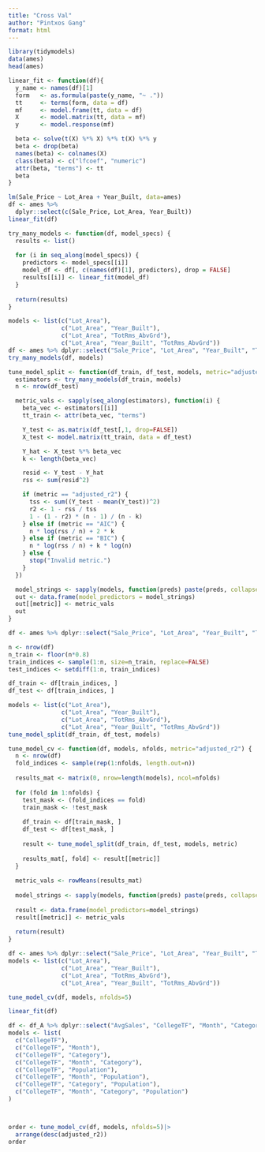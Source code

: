 ```yaml
---
title: "Cross Val"
author: "Pintxos Gang"
format: html
---
```


```r
library(tidymodels)
data(ames)
head(ames)
```




```r
linear_fit <- function(df){
  y_name <- names(df)[1]
  form   <- as.formula(paste(y_name, "~ ."))
  tt     <- terms(form, data = df)          
  mf     <- model.frame(tt, data = df)      
  X      <- model.matrix(tt, data = mf)   
  y      <- model.response(mf)

  beta <- solve(t(X) %*% X) %*% t(X) %*% y  
  beta <- drop(beta)                          
  names(beta) <- colnames(X)
  class(beta) <- c("lfcoef", "numeric")     
  attr(beta, "terms") <- tt                   
  beta
}

```






```r
lm(Sale_Price ~ Lot_Area + Year_Built, data=ames)
df <- ames %>%
  dplyr::select(c(Sale_Price, Lot_Area, Year_Built))
linear_fit(df)
```

```r
try_many_models <- function(df, model_specs) {
  results <- list()
  
  for (i in seq_along(model_specs)) {
    predictors <- model_specs[[i]]
    model_df <- df[, c(names(df)[1], predictors), drop = FALSE]
    results[[i]] <- linear_fit(model_df)
  }
  
  return(results)
}
```

```r
models <- list(c("Lot_Area"), 
               c("Lot_Area", "Year_Built"), 
               c("Lot_Area", "TotRms_AbvGrd"),
               c("Lot_Area", "Year_Built", "TotRms_AbvGrd"))
df <- ames %>% dplyr::select("Sale_Price", "Lot_Area", "Year_Built", "TotRms_AbvGrd")
try_many_models(df, models)
```



```r
tune_model_split <- function(df_train, df_test, models, metric="adjusted_r2") {
  estimators <- try_many_models(df_train, models)
  n <- nrow(df_test)

  metric_vals <- sapply(seq_along(estimators), function(i) {
    beta_vec <- estimators[[i]]
    tt_train <- attr(beta_vec, "terms")                 

    Y_test <- as.matrix(df_test[,1, drop=FALSE])
    X_test <- model.matrix(tt_train, data = df_test)    

    Y_hat <- X_test %*% beta_vec
    k <- length(beta_vec)

    resid <- Y_test - Y_hat
    rss <- sum(resid^2)

    if (metric == "adjusted_r2") {
      tss <- sum((Y_test - mean(Y_test))^2)
      r2 <- 1 - rss / tss
      1 - (1 - r2) * (n - 1) / (n - k)
    } else if (metric == "AIC") {
      n * log(rss / n) + 2 * k
    } else if (metric == "BIC") {
      n * log(rss / n) + k * log(n)
    } else {
      stop("Invalid metric.")
    }
  })

  model_strings <- sapply(models, function(preds) paste(preds, collapse=", "))
  out <- data.frame(model_predictors = model_strings)
  out[[metric]] <- metric_vals
  out
}

```








```r
df <- ames %>% dplyr::select("Sale_Price", "Lot_Area", "Year_Built", "TotRms_AbvGrd")

n <- nrow(df)
n_train <- floor(n*0.8)
train_indices <- sample(1:n, size=n_train, replace=FALSE)
test_indices <- setdiff(1:n, train_indices)

df_train <- df[train_indices, ]
df_test <- df[train_indices, ]

models <- list(c("Lot_Area"), 
               c("Lot_Area", "Year_Built"), 
               c("Lot_Area", "TotRms_AbvGrd"),
               c("Lot_Area", "Year_Built", "TotRms_AbvGrd"))
tune_model_split(df_train, df_test, models)
```

```r
tune_model_cv <- function(df, models, nfolds, metric="adjusted_r2") {
  n <- nrow(df)
  fold_indices <- sample(rep(1:nfolds, length.out=n))
  
  results_mat <- matrix(0, nrow=length(models), ncol=nfolds)
  
  for (fold in 1:nfolds) {
    test_mask <- (fold_indices == fold)
    train_mask <- !test_mask
    
    df_train <- df[train_mask, ]
    df_test <- df[test_mask, ]
    
    result <- tune_model_split(df_train, df_test, models, metric)
    
    results_mat[, fold] <- result[[metric]]
  }
  
  metric_vals <- rowMeans(results_mat)
  
  model_strings <- sapply(models, function(preds) paste(preds, collapse=", "))
  
  result <- data.frame(model_predictors=model_strings)
  result[[metric]] <- metric_vals
  
  return(result)
}
```

```r
df <- ames %>% dplyr::select("Sale_Price", "Lot_Area", "Year_Built", "TotRms_AbvGrd")
models <- list(c("Lot_Area"), 
               c("Lot_Area", "Year_Built"), 
               c("Lot_Area", "TotRms_AbvGrd"),
               c("Lot_Area", "Year_Built", "TotRms_AbvGrd"))

tune_model_cv(df, models, nfolds=5)
```

```r
linear_fit(df)
```





```r


df <- df_A %>% dplyr::select("AvgSales", "CollegeTF", "Month", "Category", "Population", "City", "Year")
models <- list(
  c("CollegeTF"),
  c("CollegeTF", "Month"),
  c("CollegeTF", "Category"),
  c("CollegeTF", "Month", "Category"),
  c("CollegeTF", "Population"),
  c("CollegeTF", "Month", "Population"),
  c("CollegeTF", "Category", "Population"),
  c("CollegeTF", "Month", "Category", "Population")
)



order <- tune_model_cv(df, models, nfolds=5)|>
  arrange(desc(adjusted_r2))
order
```










